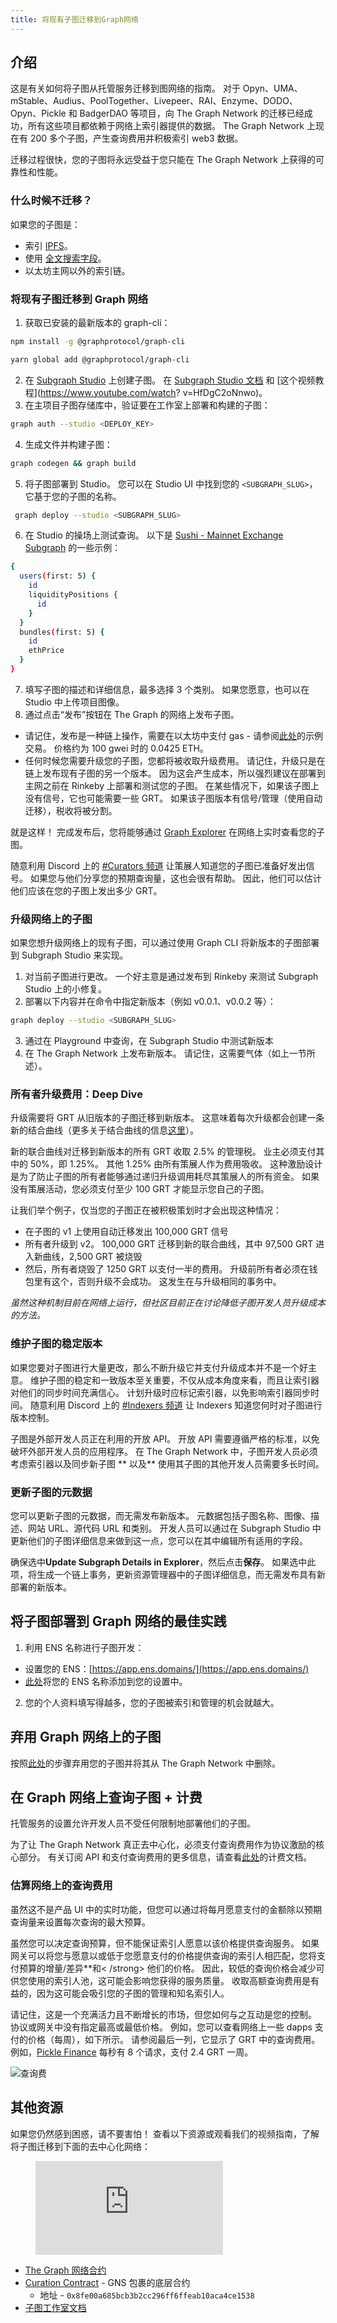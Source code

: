 ```yaml
---
title: 将现有子图迁移到Graph网络
---
```


## 介绍

这是有关如何将子图从托管服务迁移到图网络的指南。 对于 Opyn、UMA、mStable、Audius、PoolTogether、Livepeer、RAI、Enzyme、DODO、Opyn、Pickle 和 BadgerDAO 等项目，向 The Graph Network 的迁移已经成功，所有这些项目都依赖于网络上索引器提供的数据。 The Graph Network 上现在有 200 多个子图，产生查询费用并积极索引 web3 数据。

迁移过程很快，您的子图将永远受益于您只能在 The Graph Network 上获得的可靠性和性能。

### 什么时候不迁移？

如果您的子图是：

- 索引 [IPFS](https://ipfs.io/)。
- 使用 [全文搜索字段](https://thegraph.com/docs/en/developer/create-subgraph-hosted/#defining-fulltext-search-fields)。
- 以太坊主网以外的索引链。

### 将现有子图迁移到 Graph 网络

1. 获取已安装的最新版本的 graph-cli：

```sh
npm install -g @graphprotocol/graph-cli
```

```sh
yarn global add @graphprotocol/graph-cli
```

2. 在 [Subgraph Studio](https://thegraph.com/studio/) 上创建子图。 在 [Subgraph Studio 文档](/studio/subgraph-studio) 和 [这个视频教程](https://www.youtube.com/watch? v=HfDgC2oNnwo)。
3. 在主项目子图存储库中，验证要在工作室上部署和构建的子图：

```sh
graph auth --studio <DEPLOY_KEY>
```

4. 生成文件并构建子图：

```sh
graph codegen && graph build
```

5. 将子图部署到 Studio。 您可以在 Studio UI 中找到您的 `<SUBGRAPH_SLUG>`，它基于您的子图的名称。

```sh
 graph deploy --studio <SUBGRAPH_SLUG>
```

6. 在 Studio 的操场上测试查询。 以下是 [Sushi - Mainnet Exchange Subgraph](https://thegraph.com/explorer/subgraph?id=0x4bb4c1b0745ef7b4642feeccd0740dec417ca0a0-0&view=Playground) 的一些示例：

```sh
{
  users(first: 5) {
    id
    liquidityPositions {
      id
    }
  }
  bundles(first: 5) {
    id
    ethPrice
  }
}
```

7. 填写子图的描述和详细信息，最多选择 3 个类别。 如果您愿意，也可以在 Studio 中上传项目图像。
8. 通过点击“发布”按钮在 The Graph 的网络上发布子图。

- 请记住，发布是一种链上操作，需要在以太坊中支付 gas - 请参阅[此处](https://etherscan.io/tx/0xd0c3fa0bc035703c9ba1ce40c1862559b9c5b6ea1198b3320871d535aa0de87b)的示例交易。 价格约为 100 gwei 时的 0.0425 ETH。
- 任何时候您需要升级您的子图，您都将被收取升级费用。 请记住，升级只是在链上发布现有子图的另一个版本。 因为这会产生成本，所以强烈建议在部署到主网之前在 Rinkeby 上部署和测试您的子图。 在某些情况下，如果该子图上没有信号，它也可能需要一些 GRT。 如果该子图版本有信号/管理（使用自动迁移），税收将被分割。

就是这样！ 完成发布后，您将能够通过 [Graph Explorer](https://thegraph.com/explorer) 在网络上实时查看您的子图。

随意利用 Discord 上的 [#Curators 频道](https://discord.gg/rC8rBuRtbH) 让策展人知道您的子图已准备好发出信号。 如果您与他们分享您的预期查询量，这也会很有帮助。 因此，他们可以估计他们应该在您的子图上发出多少 GRT。

### 升级网络上的子图

如果您想升级网络上的现有子图，可以通过使用 Graph CLI 将新版本的子图部署到 Subgraph Studio 来实现。

1. 对当前子图进行更改。 一个好主意是通过发布到 Rinkeby 来测试 Subgraph Studio 上的小修复。
2. 部署以下内容并在命令中指定新版本（例如 v0.0.1、v0.0.2 等）：

```sh
graph deploy --studio <SUBGRAPH_SLUG>
```

3. 通过在 Playground 中查询，在 Subgraph Studio 中测试新版本
4. 在 The Graph Network 上发布新版本。 请记住，这需要气体（如上一节所述）。

### 所有者升级费用：Deep Dive

升级需要将 GRT 从旧版本的子图迁移到新版本。 这意味着每次升级都会创建一条新的结合曲线（更多关于结合曲线的信息[这里](/curating#bonding-curve-101)）。

新的联合曲线对迁移到新版本的所有 GRT 收取 2.5% 的管理税。 业主必须支付其中的 50%，即 1.25%。 其他 1.25% 由所有策展人作为费用吸收。 这种激励设计是为了防止子图的所有者能够通过递归升级调用耗尽其策展人的所有资金。 如果没有策展活动，您必须支付至少 100 GRT 才能显示您自己的子图。

让我们举个例子，仅当您的子图正在被积极策划时才会出现这种情况：

- 在子图的 v1 上使用自动迁移发出 100,000 GRT 信号
- 所有者升级到 v2。 100,000 GRT 迁移到新的联合曲线，其中 97,500 GRT 进入新曲线，2,500 GRT 被烧毁
- 然后，所有者烧毁了 1250 GRT 以支付一半的费用。 升级前所有者必须在钱包里有这个，否则升级不会成功。 这发生在与升级相同的事务中。

_虽然这种机制目前在网络上运行，但社区目前正在讨论降低子图开发人员升级成本的方法。_

### 维护子图的稳定版本

如果您要对子图进行大量更改，那么不断升级它并支付升级成本并不是一个好主意。 维护子图的稳定和一致版本至关重要，不仅从成本角度来看，而且让索引器对他们的同步时间充满信心。 计划升级时应标记索引器，以免影响索引器同步时间。 随意利用 Discord 上的 [#Indexers 频道](https://discord.gg/rC8rBuRtbH) 让 Indexers 知道您何时对子图进行版本控制。

子图是外部开发人员正在利用的开放 API。 开放 API 需要遵循严格的标准，以免破坏外部开发人员的应用程序。 在 The Graph Network 中，子图开发人员必须考虑索引器以及同步新子图 ** 以及** 使用其子图的其他开发人员需要多长时间。

### 更新子图的元数据

您可以更新子图的元数据，而无需发布新版本。 元数据包括子图名称、图像、描述、网站 URL、源代码 URL 和类别。 开发人员可以通过在 Subgraph Studio 中更新他们的子图详细信息来做到这一点，您可以在其中编辑所有适用的字段。

确保选中**Update Subgraph Details in Explorer**，然后点击**保存**。 如果选中此项，将生成一个链上事务，更新资源管理器中的子图详细信息，而无需发布具有新部署的新版本。

## 将子图部署到 Graph 网络的最佳实践

1. 利用 ENS 名称进行子图开发：

- 设置您的 ENS：[https://app.ens.domains/](https://app.ens.domains/)
- [此处](https://thegraph.com/explorer/settings?view=display-name)将您的 ENS 名称添加到您的设置中。

2. 您的个人资料填写得越多，您的子图被索引和管理的机会就越大。

## 弃用 Graph 网络上的子图

按照[此处](/developer/deprecating-a-subgraph)的步骤弃用您的子图并将其从 The Graph Network 中删除。

## 在 Graph 网络上查询子图 + 计费

托管服务的设置允许开发人员不受任何限制地部署他们的子图。

为了让 The Graph Network 真正去中心化，必须支付查询费用作为协议激励的核心部分。 有关订阅 API 和支付查询费用的更多信息，请查看[此处](/studio/billing)的计费文档。

### 估算网络上的查询费用

虽然这不是产品 UI 中的实时功能，但您可以通过将每月愿意支付的金额除以预期查询量来设置每次查询的最大预算。

虽然您可以决定查询预算，但不能保证索引人愿意以该价格提供查询服务。 如果网关可以将您与愿意以或低于您愿意支付的价格提供查询的索引人相匹配，您将支付预算的增量/差异\*\*和< /strong> 他们的价格。 因此，较低的查询价格会减少可供您使用的索引人池，这可能会影响您获得的服务质量。 收取高额查询费用是有益的，因为这可能会吸引您的子图的管理和知名索引人。</p>

请记住，这是一个充满活力且不断增长的市场，但您如何与之互动是您的控制。 协议或网关中没有指定最高或最低价格。 例如，您可以查看网络上一些 dapps 支付的价格（每周），如下所示。 请参阅最后一列，它显示了 GRT 中的查询费用。 例如，[Pickle Finance](https://www.pickle.finance/) 每秒有 8 个请求，支付 2.4 GRT 一周。

![查询费](/img/QueryFee.png)

## 其他资源

如果您仍然感到困惑，请不要害怕！ 查看以下资源或观看我们的视频指南，了解将子图迁移到下面的去中心化网络：

<figure className="video-container">
  <iframe
    className="video-iframe"
    src="https://www.youtube.com/embed/CzdQ3dFFrjo"
    title="YouTube video player"
    frameBorder="0"
    allowFullScreen
  ></iframe>
</figure>

- [The Graph 网络合约](https://github.com/graphprotocol/contracts)
- [Curation Contract](https://github.com/graphprotocol/contracts/blob/dev/contracts/curation/Curation.sol) - GNS 包裹的底层合约
  - 地址 - `0x8fe00a685bcb3b2cc296ff6ffeab10aca4ce1538`
- [子图工作室文档](/studio/subgraph-studio)
